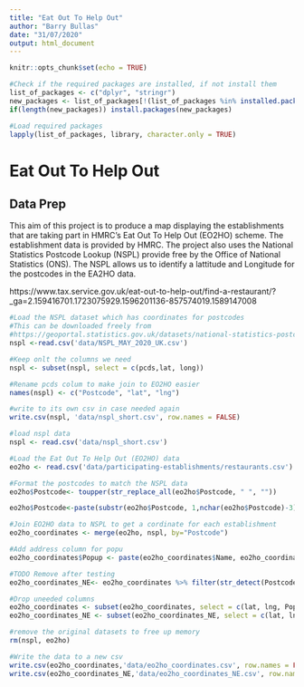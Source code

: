 ```yaml
---
title: "Eat Out To Help Out"
author: "Barry Bullas"
date: "31/07/2020"
output: html_document
---
```


```r
knitr::opts_chunk$set(echo = TRUE)

#Check if the required packages are installed, if not install them
list_of_packages <- c("dplyr", "stringr")
new_packages <- list_of_packages[!(list_of_packages %in% installed.packages()[,"Package"])]
if(length(new_packages)) install.packages(new_packages)

#Load required packages
lapply(list_of_packages, library, character.only = TRUE)
```

# Eat Out To Help Out
## Data Prep

This aim of this project is to produce a map displaying the establishments that are taking part in HMRC's Eat Out To Help Out (EO2HO) scheme.  The establishment data is provided by HMRC.  The project also uses the National Statistics Postcode Lookup (NSPL) provide free by the Office of National Statistics (ONS).  The NSPL allows us to identify a lattitude and Longitude for the postcodes in the EA2HO data.

https://www.tax.service.gov.uk/eat-out-to-help-out/find-a-restaurant/?_ga=2.159416701.1723075929.1596201136-857574019.1589147008


```r
#Load the NSPL dataset which has coordinates for postcodes
#This can be downloaded freely from 
#https://geoportal.statistics.gov.uk/datasets/national-statistics-postcode-lookup-may-2020
nspl <-read.csv('data/NSPL_MAY_2020_UK.csv')

#Keep onlt the columns we need
nspl <- subset(nspl, select = c(pcds,lat, long))

#Rename pcds colum to make join to EO2HO easier
names(nspl) <- c("Postcode", "lat", "lng")

#write to its own csv in case needed again
write.csv(nspl, 'data/nspl_short.csv', row.names = FALSE)
```

```r
#load nspl data
nspl <- read.csv('data/nspl_short.csv')

#Load the Eat Out To Help Out (EO2HO) data
eo2ho <- read.csv('data/participating-establishments/restaurants.csv')

#Format the postcodes to match the NSPL data
eo2ho$Postcode<- toupper(str_replace_all(eo2ho$Postcode, " ", ""))

eo2ho$Postcode<-paste(substr(eo2ho$Postcode, 1,nchar(eo2ho$Postcode)-3), substr(eo2ho$Postcode,nchar(eo2ho$Postcode)-2,nchar(eo2ho$Postcode)), sep = " ", collapse = NULL)

#Join EO2HO data to NSPL to get a cordinate for each establishment
eo2ho_coordinates <- merge(eo2ho, nspl, by="Postcode")

#Add address column for popu
eo2ho_coordinates$Popup <- paste(eo2ho_coordinates$Name, eo2ho_coordinates$Line.1, eo2ho_coordinates$Line.2, eo2ho_coordinates$Town, eo2ho_coordinates$County, eo2ho_coordinates$Postcode, sep=", ")

#TODO Remove after testing
eo2ho_coordinates_NE<- eo2ho_coordinates %>% filter(str_detect(Postcode,"^NE"))

#Drop uneeded columns
eo2ho_coordinates <- subset(eo2ho_coordinates, select = c(lat, lng, Popup))
eo2ho_coordinates_NE <- subset(eo2ho_coordinates_NE, select = c(lat, lng, Popup))

#remove the original datasets to free up memory
rm(nspl, eo2ho)

#Write the data to a new csv
write.csv(eo2ho_coordinates,'data/eo2ho_coordinates.csv', row.names = FALSE)
write.csv(eo2ho_coordinates_NE,'data/eo2ho_coordinates_NE.csv', row.names = FALSE)

```
